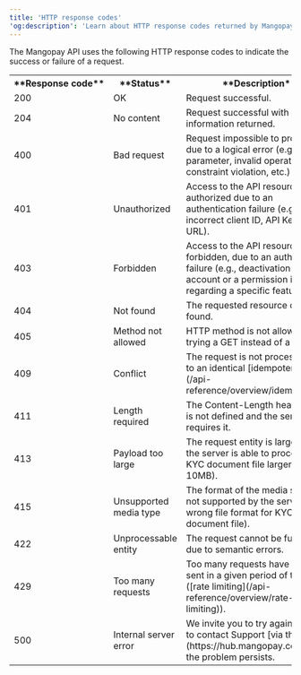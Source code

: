 ```yaml
---
title: 'HTTP response codes'  
'og:description': 'Learn about HTTP response codes returned by Mangopay&apos;s REST API and what they mean.'  
---
```


The Mangopay API uses the following HTTP response codes to indicate the success or failure of a request.

<table>
    <tbody>
        <tr>
            <th class="header">**Response&nbsp;code**</th>
            <th class="header">**Status**</th>
            <th class="header">**Description**</th>
        </tr>
        <tr>
            <td class="table-content">200</td>
            <td class="table-content">OK</td>
            <td class="table-content">Request successful.</td>
        </tr>
        <tr>
            <td class="table-content">204</td>
            <td class="table-content">No content</td>
            <td class="table-content">Request successful with no information returned.</td>
        </tr>
        <tr>
            <td class="table-content">400</td>
            <td class="table-content">Bad request</td>
            <td class="table-content">Request impossible to process due to a logical error (e.g., missing parameter, invalid operation, constraint violation, etc.)</td>
        </tr>
        <tr>
            <td class="table-content">401</td>
            <td class="table-content">Unauthorized</td>
            <td class="table-content">Access to the API resource is not authorized due to an authentication failure (e.g., incorrect client ID, API Key, or URL).</td>
        </tr>
        <tr>
            <td class="table-content">403</td>
            <td class="table-content">Forbidden</td>
            <td class="table-content">Access to the API resource is forbidden, due to an authorization failure (e.g., deactivation of the account or a permission issue regarding a specific feature).</td>
        </tr>
        <tr>
            <td class="table-content">404</td>
            <td class="table-content">Not found</td>
            <td class="table-content">The requested resource cannot be found.</td>
        </tr>
        <tr>
            <td class="table-content">405</td>
            <td class="table-content">Method not allowed</td>
            <td class="table-content">HTTP method is not allowed (e.g., trying a GET instead of a POST).</td>
        </tr>
        <tr>
            <td class="table-content">409</td>
            <td class="table-content">Conflict</td>
            <td class="table-content">The request is not processed due to an identical [idempotency key](/api-reference/overview/idempotency).</td>
        </tr>
        <tr>
            <td class="table-content">411</td>
            <td class="table-content">Length required</td>
            <td class="table-content">The Content-Length header field is not defined and the server requires it.</td>
        </tr>
        <tr>
            <td class="table-content">413</td>
            <td class="table-content">Payload too large</td>
            <td class="table-content">The request entity is larger than the server is able to process (e.g., KYC document file larger than 10MB).</td>
        </tr>
        <tr>
            <td class="table-content">415</td>
            <td class="table-content">Unsupported media type</td>
            <td class="table-content">The format of the media sent is not supported by the server (e.g., wrong file format for KYC document file).</td>
        </tr>
        <tr>
            <td class="table-content">422</td>
            <td class="table-content">Unprocessable entity</td>
            <td class="table-content">The request cannot be fulfilled due to semantic errors.</td>
        </tr>
        <tr>
            <td class="table-content">429</td>
            <td class="table-content">Too many requests</td>
            <td class="table-content">Too many requests have been sent in a given period of time ([rate limiting](/api-reference/overview/rate-limiting)).</td>
        </tr>
        <tr>
            <td class="table-content">500</td>
            <td class="table-content">Internal server error</td>
            <td class="table-content">We invite you to try again later or to contact Support [via the Hub](https://hub.mangopay.com/) if the problem persists.</td>
        </tr>
    </tbody>
</table>
            

